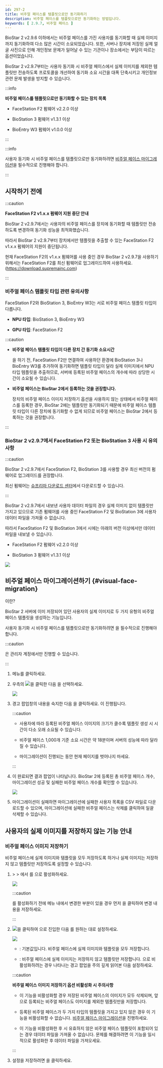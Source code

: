 ```yaml
---
id: 297-2
title: 비주얼 페이스를 템플릿으로만 동기화하기
description: 비주얼 페이스를 템플릿으로만 동기화하는 방법입니다.
keywords: [ 2.9.7, 비주얼 페이스 ]
---
```


BioStar 2 v2.9.6 이하에서는 비주얼 페이스를 가진 사용자를 동기화할 때 실제 이미지까지 동기화하여 다소 많은 시간이 소요되었습니다. 또한, 서버나 장치에 저장된 실제 얼굴 사진으로 인해 개인정보 문제가 일어날 수 있는 기관이나 장소에서는 부담이 따르는 옵션이었습니다.

BioStar 2 v2.9.7부터는 사용자 동기화 시 비주얼 페이스에서 실제 이미지를 제외한 템플릿만 전송하도록 프로토콜을 개선하여 동기화 소요 시간을 대폭 단축시키고 개인정보 관련 문제 발생을 방지할 수 있습니다.

:::info

**비주얼 페이스를 템플릿으로만 동기화할 수 있는 장치 목록**

* FaceStation F2 펌웨어 v2.2.0 이상

* BioStation 3 펌웨어 v1.3.1 이상

* BioEntry W3 펌웨어 v1.0.0 이상

:::

:::info

사용자 동기화 시 비주얼 페이스를 템플릿으로만 동기화하려면 [비주얼 페이스 마이그레이션](#visual-face-migration)을 필수적으로 진행해야 합니다.

:::

## 시작하기 전에

:::caution

**FaceStation F2 v1.x.x 펌웨어 지원 중단 안내**

BioStar 2 v2.9.7에서는 사용자의 비주얼 페이스를 장치에 동기화할 때 템플릿만 전송하도록 변경하여 동기화 성능을 최적화했습니다.

따라서 BioStar 2 v2.9.7부터 장치에서만 템플릿을 추출할 수 있는 FaceStation F2 v1.x.x 펌웨어의 지원이 중단됩니다.

현재 FaceStation F2의 v1.x.x 펌웨어를 사용 중인 경우 BioStar 2 v2.9.7을 사용하기 위해서는 FaceStation F2를 최신 펌웨어로 업그레이드하여 사용하세요. (https://download.supremainc.com)

:::

### 비주얼 페이스 템플릿 타입 관련 유의사항

FaceStation F2와 BioStation 3, BioEntry W3는 서로 비주얼 페이스 템플릿 타입이 다릅니다.

* **NPU 타입**: BioStation 3, BioEntry W3

* **GPU 타입**: FaceStation F2

:::caution

*  **비주얼 페이스 템플릿 타입이 다른 장치 간 동기화 소요시간**

    <Cmd sid="user.list.visualFaceMigration.title" />을 하기 전, FaceStation F2만 연결하여 사용하던 환경에 BioStation 3나 BioEntry W3를 추가하여 동기화하면 템플릿 타입이 달라 실제 이미지에서 NPU 타입 템플릿을 추출하므로, 서버에 등록된 비주얼 페이스의 개수에 따라 상당한 시간이 소요될 수 있습니다.

* **비주얼 페이스는 BioStar 2에서 등록하는 것을 권장합니다.**

    장치의 <Cmd>비주얼 페이스 이미지 저장하기</Cmd> 옵션을 사용하지 않는 상태에서 비주얼 페이스를 등록한 경우, BioStar 2에는 템플릿만 동기화되기 때문에 비주얼 페이스 템플릿 타입이 다른 장치에 동기화할 수 없게 되므로 비주얼 페이스는 BioStar 2에서 등록하는 것을 권장합니다.

:::

### BioStar 2 v2.9.7에서 FaceStation F2 또는 BioStation 3 사용 시 유의사항

:::caution

BioStar 2 v2.9.7에서 FaceStation F2, BioStation 3를 사용할 경우 최신 버전의 펌웨어로 업그레이드를 권장합니다.

최신 펌웨어는 [슈프리마 다운로드 센터](https://download.supremainc.com)에서 다운로드할 수 있습니다.

:::

BioStar 2 v2.9.7에서 내보낸 사용자 데이터 파일의 경우 실제 이미지 없이 템플릿만 가지고 있으므로 기존 펌웨어를 사용 중인 FaceStation F2 및 BioStation 3에 사용자 데이터 파일을 가져올 수 없습니다.

따라서 FaceStation F2 및 BioStation 3에서 <Cmd sid="menu.dataExport" /> 시에는 아래의 버전 이상에서만 데이터 파일을 내보낼 수 있습니다.

* FaceStation F2 펌웨어 v2.2.0 이상

* BioStation 3 펌웨어 v1.3.1 이상

<Image src='/img/ko/biostar-297-data-file-export.png' caption />

## 비주얼 페이스 마이그레이션하기 {#visual-face-migration}

<Cmd sid="user.list.visualFaceMigration.title" />이란?

BioStar 2 서버에 이미 저장되어 있던 사용자의 실제 이미지로 두 가지 유형의 비주얼 페이스 템플릿을 생성하는 기능입니다.

사용자 동기화 시 비주얼 페이스를 템플릿으로만 동기화하려면 <Cmd sid="user.list.visualFaceMigration.title" />을 필수적으로 진행해야 합니다.

:::caution

<Cmd sid="user.list.visualFaceMigration.title" />은 관리자 계정에서만 진행할 수 있습니다.

:::

1. <Cmd sid="common.gnb.user" /> 메뉴를 클릭하세요.

1. 우측의 <Image src='/img/common/ico-user-option.png' ico />을 클릭한 다음 <Cmd sid="user.list.visualFaceMigration.title" />을 선택하세요.

    <Image src='/img/ko/biostar-297-visual-face-migration-1.png' caption />

1. 경고 팝업창의 내용을 숙지한 다음 <Cmd sid="button.continue" />을 클릭하세요. <Cmd sid="user.list.visualFaceMigration.title" />이 진행됩니다.

    :::caution

    * 사용자에 따라 등록된 비주얼 페이스 이미지의 크기가 클수록 템플릿 생성 시 시간이 다소 오래 소요될 수 있습니다.

    * 비주얼 페이스 1,000개 기준 소요 시간은 약 18분이며 서버의 성능에 따라 달라질 수 있습니다.

    * 마이그레이션이 진행되는 동안 현재 페이지를 벗어나지 마세요.

    :::

1. <Cmd sid="user.list.visualFaceMigration.title" />이 완료되면 결과 팝업이 나타납니다. BioStar 2에 등록된 총 비주얼 페이스 개수, 마이그레이션 성공 및 실패한 비주얼 페이스 개수를 확인할 수 있습니다.

    <Image src='/img/ko/biostar-297-visual-face-migration-2.png' caption />

1. 마이그레이션이 실패하면 마이그레이션에 실패한 사용자 목록을 CSV 파일로 다운로드할 수 있으며, 마이그레이션에 실패한 비주얼 페이스는 삭제를 클릭하여 일괄 <Cmd>삭제</Cmd>할 수 있습니다.

## 사용자의 실제 이미지를 저장하지 않는 기능 안내

### 비주얼 페이스 이미지 저장하기

비주얼 페이스에 실제 이미지와 템플릿을 모두 저장하도록 하거나 실제 이미지는 저장하지 않고 템플릿만 저장하도록 설정할 수 있습니다.

1. <Cmd sid="common.setting" /> > <Cmd sid="common.server" /> > <Cmd sid="settings.expertSettings.title" />에서 <Cmd sid="settings.expertSettings.enableOptionLabel" />를 <Cmd sid="common.use" />으로 활성화하세요.

    <Image src='/img/ko/biostar-297-expert-setting-1.png' caption />

    :::caution

    <Cmd sid="settings.expertSettings.enableOptionLabel" />를 활성화하기 전에 <Cmd sid="common.server" /> 메뉴 내에서 변경한 부분이 있을 경우 먼저 <Cmd sid="button.apply" />을 클릭하여 변경 내용을 저장하세요.

    :::

1. <Image src='/img/ko/ico-expert-setting.png' ico />을 클릭하여 <Cmd sid="settings.expertSettings.detail.title" />으로 진입한 다음 <Cmd sid="settings.expertSettings.detail.storeVisualFaceImageOptionLabel" />를 원하는 대로 설정하세요.

    <Image src='/img/ko/biostar-297-expert-setting-2.png' caption />

    * <Cmd sid="common.use" />: 기본값입니다. 비주얼 페이스에 실제 이미지와 템플릿을 모두 저장합니다.

    * <Cmd sid="common.notUse" />: 비주얼 페이스에 실제 이미지는 저장하지 않고 템플릿만 저장합니다. <Cmd sid="common.notUse" />으로 비활성화하려는 경우 나타나는 경고 팝업을 주의 깊게 읽어본 다음 설정하세요.

    :::caution

    **비주얼 페이스 이미지 저장하기 옵션 비활성화 시 주의사항**
    
    * 이 기능을 비활성화할 경우 저장된 비주얼 페이스의 이미지가 모두 삭제되며, 앞으로 등록되는 비주얼 페이스도 이미지를 제외한 템플릿만을 저장합니다.

    * 등록된 비주얼 페이스가 두 가지 타입의 템플릿을 가지고 있지 않은 경우 이 기능을 비활성화할 수 없습니다. [비주얼 페이스 마이그레이션](#visual-face-migration)을 진행하세요.

    * 이 기능을 비활성화한 후 <Cmd sid="menu.dataImport" /> 시 유효하지 않은 비주얼 페이스 템플릿이 포함되어 있는 경우 데이터 파일을 가져올 수 없습니다. 문제를 해결하려면 이 기능을 일시적으로 활성화한 후 데이터 파일을 가져오세요.

    :::

1. 설정을 저장하려면 <Cmd sid="button.apply" />을 클릭하세요.